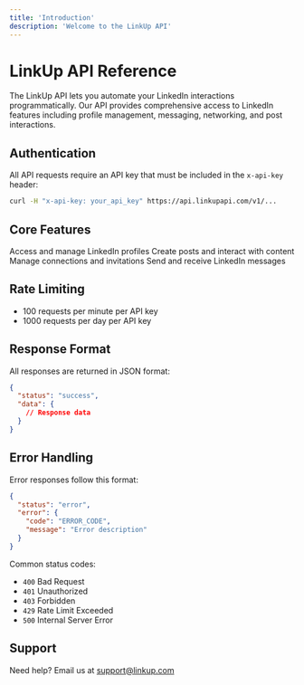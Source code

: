 ```yaml
---
title: 'Introduction'
description: 'Welcome to the LinkUp API'
---
```


# LinkUp API Reference

The LinkUp API lets you automate your LinkedIn interactions programmatically. Our API provides comprehensive access to LinkedIn features including profile management, messaging, networking, and post interactions.

## Authentication

All API requests require an API key that must be included in the `x-api-key` header:

```bash
curl -H "x-api-key: your_api_key" https://api.linkupapi.com/v1/...
```

## Core Features

<CardGroup cols={2}>
  <Card title="Profile Management" icon="user">
    Access and manage LinkedIn profiles
  </Card>
  <Card title="Post Interactions" icon="share-nodes">
    Create posts and interact with content
  </Card>
  <Card title="Networking" icon="network-wired">
    Manage connections and invitations
  </Card>
  <Card title="Messaging" icon="message">
    Send and receive LinkedIn messages
  </Card>
</CardGroup>

## Rate Limiting

- 100 requests per minute per API key
- 1000 requests per day per API key

## Response Format

All responses are returned in JSON format:

```json
{
  "status": "success",
  "data": {
    // Response data
  }
}
```

## Error Handling

Error responses follow this format:

```json
{
  "status": "error",
  "error": {
    "code": "ERROR_CODE",
    "message": "Error description"
  }
}
```

Common status codes:
- `400` Bad Request
- `401` Unauthorized
- `403` Forbidden
- `429` Rate Limit Exceeded
- `500` Internal Server Error

## Support

Need help? Email us at [support@linkup.com](mailto:support@linkup.com)